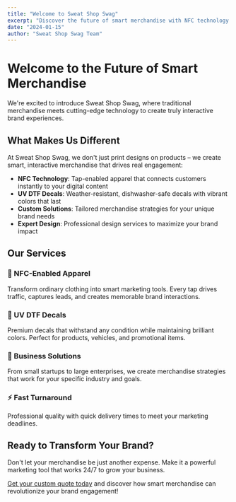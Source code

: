 ```yaml
---
title: "Welcome to Sweat Shop Swag"
excerpt: "Discover the future of smart merchandise with NFC technology and UV DTF decals that transform how your business connects with customers."
date: "2024-01-15"
author: "Sweat Shop Swag Team"
---
```


# Welcome to the Future of Smart Merchandise

We're excited to introduce Sweat Shop Swag, where traditional merchandise meets cutting-edge technology to create truly interactive brand experiences.

## What Makes Us Different

At Sweat Shop Swag, we don't just print designs on products – we create smart, interactive merchandise that drives real engagement:

- **NFC Technology**: Tap-enabled apparel that connects customers instantly to your digital content
- **UV DTF Decals**: Weather-resistant, dishwasher-safe decals with vibrant colors that last
- **Custom Solutions**: Tailored merchandise strategies for your unique brand needs
- **Expert Design**: Professional design services to maximize your brand impact

## Our Services

### 📱 NFC-Enabled Apparel
Transform ordinary clothing into smart marketing tools. Every tap drives traffic, captures leads, and creates memorable brand interactions.

### 🎨 UV DTF Decals
Premium decals that withstand any condition while maintaining brilliant colors. Perfect for products, vehicles, and promotional items.

### 🏢 Business Solutions
From small startups to large enterprises, we create merchandise strategies that work for your specific industry and goals.

### ⚡ Fast Turnaround
Professional quality with quick delivery times to meet your marketing deadlines.

## Ready to Transform Your Brand?

Don't let your merchandise be just another expense. Make it a powerful marketing tool that works 24/7 to grow your business.

[Get your custom quote today](/contact) and discover how smart merchandise can revolutionize your brand engagement!